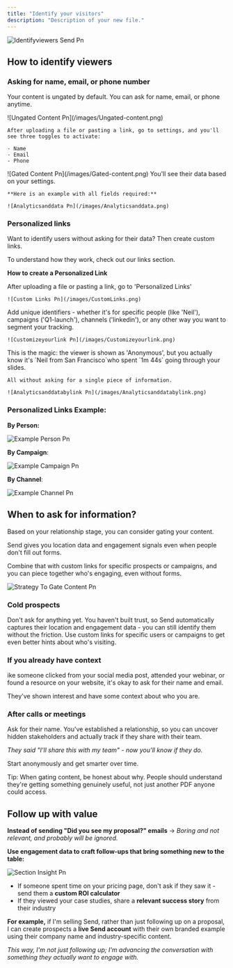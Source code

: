```yaml
---
title: "Identify your visitors"
description: "Description of your new file."
---
```


![Identifyviewers Send Pn](/images/Identifyviewers-Send.png)

## How to identify viewers

### Asking for name, email, or phone number

Your content is ungated by default. You can ask for name, email, or phone anytime.

<Steps>
  <Step title="Go to settings">
    ![Ungated Content Pn](/images/Ungated-content.png)

    After uploading a file or pasting a link, go to settings, and you'll see three toggles to activate:

    - Name
    - Email
    - Phone
  </Step>
  <Step title="Confirm what data you want to collect">
    ![Gated Content Pn](/images/Gated-content.png)
  </Step>
  <Step title="Collect visitors data">
    You'll see their data based on your settings.

    **Here is an example with all fields required:** 

    ![Analyticsanddata Pn](/images/Analyticsanddata.png)
  </Step>
</Steps>

### Personalized links

Want to identify users without asking for their data? Then create custom links. 

To understand how they work, check out our links section.

**How to create a Personalized Link**

<Steps>
  <Step title="Go to Personalized Links">
    After uploading a file or pasting a link, go to 'Personalized Links'

    ![Custom Links Pn](/images/CustomLinks.png)
  </Step>
  <Step title="Personalize your link">
    Add unique identifiers - whether it's for specific people (like 'Neil'), campaigns ('Q1-launch'), channels ('linkedin'), or any other way you want to segment your tracking.

    ![Customizeyourlink Pn](/images/Customizeyourlink.png)
  </Step>
  <Step title="Example of tracking using links">
    This is the magic: the viewer is shown as 'Anonymous', but you actually know it's `Neil from San Francisco`who spent `1m 44s`  going through your slides. 

    All without asking for a single piece of information.

    ![Analyticsanddatabylink Pn](/images/Analyticsanddatabylink.png)
  </Step>
</Steps>

### **Personalized Links Example:**

**By Person:**

![Example Person Pn](/images/ExamplePerson.png)

**By Campaign**:

![Example Campaign Pn](/images/ExampleCampaign.png)

**By Channel**:

![Example Channel Pn](/images/ExampleChannel.png)

## When to ask for information?

Based on your relationship stage, you can consider gating your content. 

Send gives you location data and engagement signals even when people don't fill out forms. 

Combine that with custom links for specific prospects or campaigns, and you can piece together who's engaging, even without forms.

![Strategy To Gate Content Pn](/images/Strategy-to-gate-content.png)

### **Cold prospects**

Don't ask for anything yet. You haven't built trust, so Send automatically captures their location and engagement data - you can still identify them without the friction. Use custom links for specific users or campaigns to get even better hints about who's visiting.

### **If you already have context**

ike someone clicked from your social media post, attended your webinar, or found a resource on your website, it's okay to ask for their name and email.

 They've shown interest and have some context about who you are.

### **After calls or meetings**

 Ask for their name. You've established a relationship, so you can uncover hidden stakeholders and actually track if they share with their team. 

_They said "I'll share this with my team" - now you'll know if they do._

Start anonymously and get smarter over time. 

<Tip>
  Tip: When gating content, be honest about why. People should understand they're getting something genuinely useful, not just another PDF anyone could access. 
</Tip>

## Follow up with value

**Instead of sending "Did you see my proposal?" emails** → _Boring and not relevant, and probably will be ignored._

**Use engagement data to craft follow-ups that bring something new to the table:**

![Section Insight Pn](/images/SectionInsight.png)

- If someone spent time on your pricing page, don't ask if they saw it - send them a **custom ROI calculator**
- If they viewed your case studies, share a **relevant success story** from their industry

**For example,** if I'm selling Send, rather than just following up on a proposal, I can create prospects a **live Send account** with their own branded example using their company name and industry-specific content.

_This way, I'm not just following up; I'm advancing the conversation with something they actually want to engage with._
